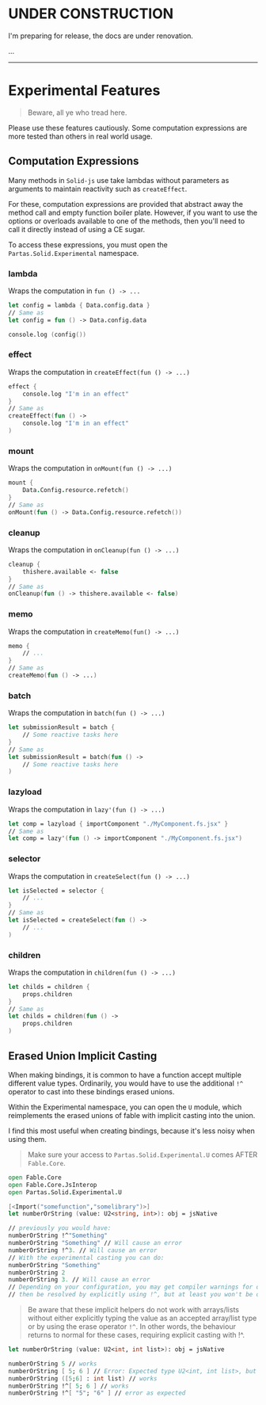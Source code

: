 # UNDER CONSTRUCTION

I'm preparing for release, the docs are under renovation.

...

---

# Experimental Features

> Beware, all ye who tread here.

Please use these features cautiously. Some computation expressions are more tested than others in real world usage.

## Computation Expressions

Many methods in `Solid-js` use take lambdas without parameters as arguments to maintain reactivity such as `createEffect`.

For these, computation expressions are provided that abstract away the method call and empty function boiler plate. However, if you want to use the options or overloads available to one of the methods, then you'll need to call it directly instead of using a CE sugar.

To access these expressions, you must open the `Partas.Solid.Experimental` namespace.

### lambda

Wraps the computation in `fun () -> ...`

```fsharp
let config = lambda { Data.config.data }
// Same as
let config = fun () -> Data.config.data

console.log (config())
```

### effect

Wraps the computation in `createEffect(fun () -> ...)`

```fsharp
effect {
    console.log "I'm in an effect"
}
// Same as
createEffect(fun () ->
    console.log "I'm in an effect"
)
```

### mount

Wraps the computation in `onMount(fun () -> ...)`

```fsharp
mount {
    Data.Config.resource.refetch()
}
// Same as
onMount(fun () -> Data.Config.resource.refetch())
```

### cleanup

Wraps the computation in `onCleanup(fun () -> ...)`

```fsharp
cleanup {
    thishere.available <- false
}
// Same as
onCleanup(fun () -> thishere.available <- false)
```

### memo

Wraps the computation in `createMemo(fun() -> ...)`

```fsharp
memo {
    // ...
}
// Same as
createMemo(fun () -> ...)
```

### batch

Wraps the computation in `batch(fun () -> ...)`

```fsharp
let submissionResult = batch {
    // Some reactive tasks here
}
// Same as
let submissionResult = batch(fun () ->
    // Some reactive tasks here
)
```

### lazyload

Wraps the computation in `lazy'(fun () -> ...)`

```fsharp
let comp = lazyload { importComponent "./MyComponent.fs.jsx" }
// Same as
let comp = lazy'(fun () -> importComponent "./MyComponent.fs.jsx")
```
### selector

Wraps the computation in `createSelect(fun () -> ...)`

```fsharp
let isSelected = selector {
    // ...
}
// Same as
let isSelected = createSelect(fun () ->
    // ...
)
```

### children

Wraps the computation in `children(fun () -> ...)`

```fsharp
let childs = children {
    props.children
}
// Same as
let childs = children(fun () ->
    props.children
)
```

## Erased Union Implicit Casting

When making bindings, it is common to have a function accept multiple different value types. Ordinarily, you would have to use the additional `!^` operator to cast into these
bindings erased unions.

Within the Experimental namespace, you can open the `U` module, which reimplements the erased unions of fable with implicit casting into the union.

I find this most useful when creating bindings, because it's less noisy when using them.

> Make sure your access to `Partas.Solid.Experimental.U` comes AFTER `Fable.Core`.

```fsharp
open Fable.Core
open Fable.Core.JsInterop
open Partas.Solid.Experimental.U

[<Import("somefunction","somelibrary")>]
let numberOrString (value: U2<string, int>): obj = jsNative

// previously you would have:
numberOrString !^"Something"
numberOrString "Something" // Will cause an error
numberOrString !^3. // Will cause an error
// With the experimental casting you can do:
numberOrString "Something"
numberOrString 2
numberOrString 3. // Will cause an error
// Depending on your configuration, you may get compiler warnings for op_Implicit usage. This can
// then be resolved by explicitly using !^, but at least you won't be obstructed from using the function as expected
```
> Be aware that these implicit helpers do not work with arrays/lists without either explicitly typing the value as an accepted array/list type or
> by using the erase operator `!^`. In other words, the behaviour returns to normal for these cases, requiring explicit casting with !^.

```fsharp
let numberOrString (value: U2<int, int list>): obj = jsNative

numberOrString 5 // works
numberOrString [ 5; 6 ] // Error: Expected type U2<int, int list>, but got 'a list
numberOrString ([5;6] : int list) // works
numberOrString !^[ 5; 6 ] // works
numberOrString !^[ "5"; "6" ] // error as expected
```
